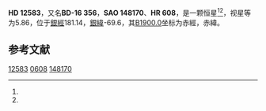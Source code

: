 {{Starbox begin
| name = HD 12583
}}
{{Starbox observe
| epoch = [[J2000.0|J2000.0]]
| constell = {{星座名待查}}<ref name=SIMBAD>{{cite web
 | url=http://simbad.u-strasbg.fr/simbad/sim-id?Ident=HR+608
 | title=Pulsating variable Star
 | publisher=Centre de Données astronomiques de Strasbourg
 | work=SIMBAD
 | accessdate=2012-07-13
 | archive-date=2016-03-17
 | archive-url=https://web.archive.org/web/20160317143803/http://simbad.u-strasbg.fr/simbad/sim-id?Ident=HR+608
 | dead-url=no
 }}</ref><ref name=DATA>{{cite web
 | url=http://vizier.u-strasbg.fr/viz-bin/VizieR-5?-out.add=.&-source=5050&-corr=PK=HR&-out.max=9999&HR=608
 | title=VizieR Detailed Page
 | accessdate=2012-07-13
 | archive-date=2016-03-05
 | archive-url=https://web.archive.org/web/20160305031834/http://vizier.u-strasbg.fr/viz-bin/VizieR-5?-out.add=.&-source=5050&-corr=PK=HR&-out.max=9999&HR=608
 | dead-url=no
 }}</ref>
| 星官 = 
| ra = {{RA|2|2|58.6}}<ref name=SIMBAD /><ref name=DATA />
| dec = {{DEC|-15|18|21}}<ref name=SIMBAD /><ref name=DATA />
| appmag_v = 5.86<ref name=SIMBAD /><ref name=DATA />
}}
{{Starbox character
| class = G3IV<ref name=SIMBAD /><ref name=DATA />
| b-v = 0.98<ref name=SIMBAD /><ref name=DATA />
| u-b = 0.74<ref name=SIMBAD /><ref name=DATA />
| r-i = <ref name=SIMBAD /><ref name=DATA />
| variable = 
}}
{{Starbox astrometry
| radial_v = 0.74
| prop_mo_ra = 6
| parallax = 
| p_error = 
}}
{{Starbox catalog
| names =BD-16 356，[[SAO星表|SAO]] 148170，[[HD星表|HD]] 12583，[[HR星表|HR]] 608}}
{{Starbox reference |Simbad=HR+608}}
{{Starbox end}}

'''HD 12583'''，又名'''BD-16 356'''，'''SAO 148170'''、'''HR 608'''，是一颗恒星<ref name=SIMBAD /><ref name=DATA />，视星等为5.86，位于[[銀道座標系|銀經]]181.14，[[銀道座標系|銀緯]]-69.6，其[[B1900.0|B1900.0]]坐标为赤經{{RA|1|58|9.7}}，赤緯{{DEC|-15|-69.6|16}}。

== 参考文献 ==
{{reflist}}

{{star-stub}}

[[Category:HD和HDE天體|12583]]
[[Category:HR天體|0608]]
[[Category:SAO天體|148170]]